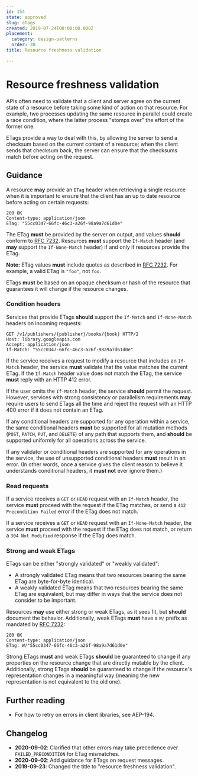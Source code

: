 ```yaml
---
id: 154
state: approved
slug: etags
created: 2019-07-24T00:00:00.000Z
placement:
  category: design-patterns
  order: 30
title: Resource freshness validation

--- 
```


# Resource freshness validation

APIs often need to validate that a client and server agree on the current state
of a resource before taking some kind of action on that resource. For example,
two processes updating the same resource in parallel could create a race
condition, where the latter process "stomps over" the effort of the former one.

ETags provide a way to deal with this, by allowing the server to send a
checksum based on the current content of a resource; when the client sends that
checksum back, the server can ensure that the checksums match before acting on
the request.

## Guidance

A resource **may** provide an `ETag` header when retrieving a single resource
when it is important to ensure that the client has an up to date resource
before acting on certain requests:

```
200 OK
Content-type: application/json
ETag: "55cc0347-66fc-46c3-a26f-98a9a7d61d0e"
```

The ETag **must** be provided by the server on output, and values **should**
conform to [RFC 7232][]. Resources **must** support the `If-Match` header (and
**may** support the `If-None-Match` header) if and only if resources provide
the ETag.

**Note:** ETag values **must** include quotes as described in [RFC 7232][]. For
example, a valid ETag is `"foo"`, not `foo`.

ETags **must** be based on an opaque checksum or hash of the resource that
guarantees it will change if the resource changes.

### Condition headers

Services that provide ETags **should** support the `If-Match` and
`If-None-Match` headers on incoming requests:

```http
GET /v1/publishers/{publisher}/books/{book} HTTP/2
Host: library.googleapis.com
Accept: application/json
If-Match: "55cc0347-66fc-46c3-a26f-98a9a7d61d0e"
```

If the service receives a request to modify a resource that includes an
`If-Match` header, the service **must** validate that the value matches the
current ETag. If the `If-Match` header value does not match the ETag, the
service **must** reply with an HTTP 412 error.

If the user omits the `If-Match` header, the service **should** permit the
request. However, services with strong consistency or parallelism requirements
**may** require users to send ETags all the time and reject the request with an
HTTP 400 error if it does not contain an ETag.

If any conditional headers are supported for any operation within a service,
the same conditional headers **must** be supported for all mutation methods
(`POST`, `PATCH`, `PUT`, and `DELETE`) of any path that supports them, and
**should** be supported uniformly for all operations across the service.

If any validator or conditional headers are supported for any operations in the
service, the use of unsupported conditional headers **must** result in an
error. (In other words, once a service gives the client reason to believe it
understands conditional headers, it **must not** ever ignore them.)

### Read requests

If a service receives a `GET` or `HEAD` request with an `If-Match` header, the
service **must** proceed with the request if the ETag matches, or send a
`412 Precondition Failed` error if the ETag does not match.

If a service receives a `GET` or `HEAD` request with an `If-None-Match` header,
the service **must** proceed with the request if the ETag does not match, or
return a `304 Not Modified` response if the ETag does match.

### Strong and weak ETags

ETags can be either "strongly validated" or "weakly validated":

- A strongly validated ETag means that two resources bearing the same ETag are
  byte-for-byte identical.
- A weakly validated ETag means that two resources bearing the same ETag are
  equivalent, but may differ in ways that the service does not consider to be
  important.

Resources **may** use either strong or weak ETags, as it sees fit, but
**should** document the behavior. Additionally, weak ETags **must** have a `W/`
prefix as mandated by [RFC 7232][]:

```
200 OK
Content-type: application/json
ETag: W/"55cc0347-66fc-46c3-a26f-98a9a7d61d0e"
```

Strong ETags **must** and weak ETags **should** be guaranteed to change if any
properties on the resource change that are directly mutable by the client.
Additionally, strong ETags **should** be guaranteed to change if the resource's
representation changes in a meaningful way (meaning the new representation is
not equivalent to the old one).

## Further reading

- For how to retry on errors in client libraries, see AEP-194.

## Changelog

- **2020-09-02**: Clarified that other errors may take precedence over
  `FAILED_PRECONDITION` for ETag mismatches.
- **2020-09-02**: Add guidance for ETags on request messages.
- **2019-09-23**: Changed the title to "resource freshness validation".

[rfc 7232]: https://tools.ietf.org/html/rfc7232#section-2.3
